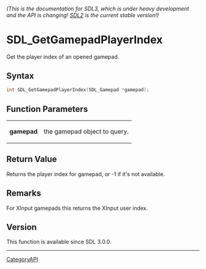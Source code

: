 ====== (This is the documentation for SDL3, which is under heavy development and the API is changing! [https://wiki.libsdl.org/SDL2/ SDL2] is the current stable version!) ======
= SDL_GetGamepadPlayerIndex =

Get the player index of an opened gamepad.

== Syntax ==

<syntaxhighlight lang='c'>
int SDL_GetGamepadPlayerIndex(SDL_Gamepad *gamepad);
</syntaxhighlight>

== Function Parameters ==

{|
|'''gamepad'''
|the gamepad object to query.
|}

== Return Value ==

Returns the player index for gamepad, or -1 if it's not available.

== Remarks ==

For XInput gamepads this returns the XInput user index.

== Version ==

This function is available since SDL 3.0.0.

----
[[CategoryAPI]]


